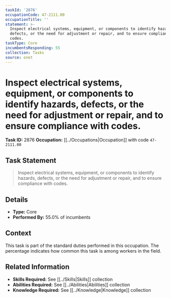 ```yaml
---
taskId: '2876'
occupationCode: 47-2111.00
occupationTitle: ''
statement: >-
  Inspect electrical systems, equipment, or components to identify hazards,
  defects, or the need for adjustment or repair, and to ensure compliance with
  codes.
taskType: Core
incumbentsResponding: 55
collection: Tasks
source: onet
---
```

# Inspect electrical systems, equipment, or components to identify hazards, defects, or the need for adjustment or repair, and to ensure compliance with codes.

**Task ID:** 2876
**Occupation:** [[../Occupations|Occupation]] with code `47-2111.00`

## Task Statement

> Inspect electrical systems, equipment, or components to identify hazards, defects, or the need for adjustment or repair, and to ensure compliance with codes.

## Details

- **Type:** Core
- **Performed By:** 55.0% of incumbents

## Context

This task is part of the standard duties performed in this occupation. The percentage indicates how common this task is among workers in the field.

## Related Information

- **Skills Required:** See [[../Skills|Skills]] collection
- **Abilities Required:** See [[../Abilities|Abilities]] collection
- **Knowledge Required:** See [[../Knowledge|Knowledge]] collection
